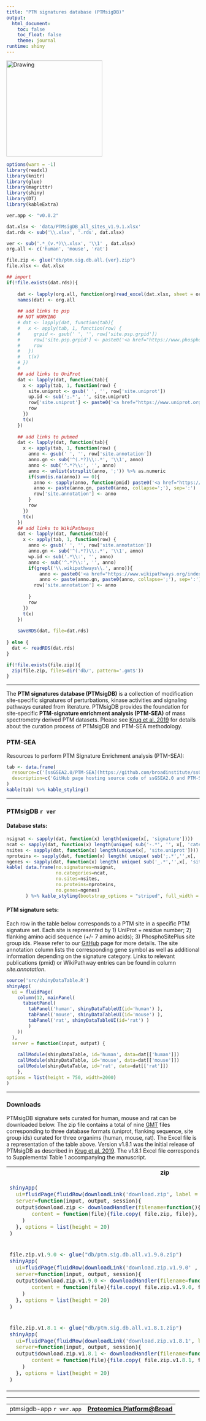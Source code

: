 ---
title: "PTM signatures database (PTMsigDB)"
output:
  html_document:
    toc: false
    toc_float: false
    theme: journal
runtime: shiny
---
<style type="text/css">
.main-container {
  max-width: 1500px;
  margin-left: auto;
  margin-right: auto;
}
</style>

<img src="www/ptmsigdb-logo.png" alt="Drawing" style="width: 250px;"/>

```{r "init", echo=F, message=F}
options(warn = -1)
library(readxl)
library(knitr)
library(glue)
library(magrittr)
library(shiny)
library(DT)
library(kableExtra)

ver.app <- "v0.0.2"

dat.xlsx <- 'data/PTMsigDB_all_sites_v1.9.1.xlsx'
dat.rds <- sub('\\.xlsx', '.rds', dat.xlsx)

ver <- sub('.*_(v.*)\\.xlsx', '\\1' , dat.xlsx)
org.all <- c('human', 'mouse', 'rat')

file.zip <- glue("db/ptm.sig.db.all.{ver}.zip")
file.xlsx <- dat.xlsx
```


```{r "import", echo=F, message=FALSE}
## import
if(!file.exists(dat.rds)){
  
    dat <- lapply(org.all, function(org)read_excel(dat.xlsx, sheet = org) )
    names(dat) <- org.all
    
    ## add links to psp
    ## NOT WORKING
    # dat <- lapply(dat, function(tab){
    #   x <- apply(tab, 1, function(row) {
    #     grpid <- gsub(' ', '', row['site.psp.grpid'])
    #     row['site.psp.grpid'] <- paste0('<a href="https://www.phosphosite.org/siteAction.action?id=', grpid,'" target="_blank_">',  grpid, '</a>')
    #     row
    #   })
    #   t(x)
    # })
    # 
    ## add links to UniProt
    dat <- lapply(dat, function(tab){
      x <- apply(tab, 1, function(row) {
        site.uniprot <- gsub(' ', '', row['site.uniprot'])
        up.id <- sub(';.*', '', site.uniprot)
        row['site.uniprot'] <- paste0('<a href="https://www.uniprot.org/uniprot/', up.id,'#ptm_processing" target="_blank_">', site.uniprot, '</a>')
        row
      })
      t(x)
    })
    
    ## add links to pubmed
    dat <- lapply(dat, function(tab){
      x <- apply(tab, 1, function(row) {
        anno <- gsub(' ', '', row['site.annotation'])
        anno.gn <- sub('^(.*?)\\:.*', '\\1', anno) 
        anno <- sub('^.*?\\:', '', anno)
        anno <- unlist(strsplit(anno, ';')) %>% as.numeric
        if(sum(is.na(anno)) == 0){
          anno <- sapply(anno, function(pmid) paste0('<a href="https://www.ncbi.nlm.nih.gov/pubmed/', pmid, '" target="_blank_">', pmid, '</a>'))
          anno <- paste(anno.gn, paste0(anno, collapse=';'), sep=':')
          row['site.annotation'] <- anno
        }
        row
      })
      t(x)
    })
    ## add links to WikiPathways
    dat <- lapply(dat, function(tab){
      x <- apply(tab, 1, function(row) {
        anno <- gsub(' ', '', row['site.annotation'])
        anno.gn <- sub('^(.*?)\\:.*', '\\1', anno) 
        wp.id <- sub('.*\\:', '', anno)
        anno <- sub('^.*?\\:', '', anno)
        if(grepl('\\.wikipathways\\.', anno)){
            anno <- paste0('<a href="https://www.wikipathways.org/index.php/Pathway:', wp.id, '" target="_blank_">', wp.id, '</a>')
            anno <- paste(anno.gn, paste0(anno, collapse=';'), sep=':')
          row['site.annotation'] <- anno
          
        }
        row
      })
      t(x)
    })
    
    saveRDS(dat, file=dat.rds)
    
} else {
  dat <- readRDS(dat.rds)
}
```

```{r "zip-db", echo = F, message = F, eval = TRUE}
if(!file.exists(file.zip)){
  zip(file.zip, files=dir('db/', pattern='.gmt$'))
}
```

***

The **PTM signatures database (PTMsigDB)** is a collection of modification site-specific signatures of perturbations, kinase activities and signaling pathways curated from literature. PTMsigDB provides the foundation for site-specific **PTM-signature enrichment analysis (PTM-SEA)** of mass spectrometry derived PTM datasets. Please see [Krug et al. 2019](https://www.mcponline.org/content/18/3/576) for details about the curation process of PTMsigDB and PTM-SEA methodology.

### PTM-SEA

Resources to perform PTM Signature Enrichment analysis (PTM-SEA):

```{r "resource-table", echo=F}
tab <- data.frame(
  resource=c('[ssGSEA2.0/PTM-SEA](https://github.com/broadinstitute/ssGSEA2.0)', '[PTM-SEA-GP](https://tinyurl.com/PTM-SEA-GP)'),
  description=c('GitHub page hosting source code of ssGSEA2.0 and PTM-SEA.', '[GenePattern](http://software.broadinstitute.org/cancer/software/genepattern) module to perform PTM-SEA in a web browser.')
)
kable(tab) %>% kable_styling() 
```


***


### PTMsigDB `r ver`

#### Database stats:


```{r "db-stats", echo=F}
nsignat <- sapply(dat, function(x) length(unique(x[, 'signature'])))
ncat <- sapply(dat, function(x) length(unique( sub('-.*', '', x[, 'category']) )))
nsites <- sapply(dat, function(x) length(unique(x[, 'site.uniprot'])))
nproteins <- sapply(dat, function(x) length( unique( sub(';.*','',x[, 'site.uniprot']) )))
ngenes <- sapply(dat, function(x) length( unique( sub('_.*','',x[, 'site.annotation']) )))
kable( data.frame(no.signatures=nsignat,
                  no.categories=ncat,
                  no.sites=nsites,
                  no.proteins=nproteins,
                  no.genes=ngenes) 
       ) %>% kable_styling(bootstrap_options = "striped", full_width = F)

```

#### PTM signature sets:

Each row in the table below corresponds to a PTM site in a specific PTM signature set. Each site is represented by 1) UniProt + residue number; 2) flanking amino acid sequence (+/- 7 amino acids); 3) PhosphoSitePlus site group ids. Please refer to our [GitHub](https://github.com/broadinstitute/ssGSEA2.0#ptmsigdb) page for more details. The site annotation column lists the corresponding gene symbol as well as additional information depending on the signature category. Links to relevant publications (pmid) or WikiPathway entries can be found in column *site.annotation*.



```{r, echo=F}
source('src/shinyDataTable.R')
shinyApp(
  ui = fluidPage(
    column(12, mainPanel(
      tabsetPanel(
        tabPanel('human', shinyDataTableUI(id='human') ),
        tabPanel('mouse', shinyDataTableUI(id='mouse') ),
        tabPanel('rat', shinyDataTableUI(id='rat') )
        )
    ))
  ),
  server = function(input, output) {
    
    callModule(shinyDataTable, id='human', data=dat[['human']])
    callModule(shinyDataTable, id='mouse', data=dat[['mouse']])
    callModule(shinyDataTable, id='rat', data=dat[['rat']])
    },
options = list(height = 750, width=2000)
)
```

***

### Downloads

PTMsigDB signature sets curated for human, mouse and rat can be downloaded below. The zip file contains a total of nine [GMT](https://software.broadinstitute.org/cancer/software/gsea/wiki/index.php/Data_formats#GMT:_Gene_Matrix_Transposed_file_format_.28.2A.gmt.29) files corresponding to three database formats (uniprot, flanking sequence, site group ids) curated for three organims (human, mouse, rat). The Excel file is a representation of the table above. Version v1.8.1 was the initial release of PTMsigDB as described in [Krug et al. 2019](https://www.mcponline.org/content/18/3/576). The v1.8.1 Excel file corresponds to Supplemental Table 1 accompanying the manuscript.


<table>
<tr>
<th>zip</th><th>xlsx</th><th>version</th><th>date</th>
</tr>

<!---v1.9.1--->
<tr>
<td>
```{r, echo=F}
shinyApp(
  ui=fluidPage(fluidRow(downloadLink('download.zip', label = glue("gmt/zip")))),
  server=function(input, output, session){
  output$download.zip <- downloadHandler(filename=function(){file.zip},
       content = function(file){file.copy( file.zip, file)}, contentType = "application/zip"
    )
  }, options = list(height = 20)
)
```
</td>
<td>
```{r, echo=F}
shinyApp(
  ui=fluidPage(fluidRow(downloadLink('download.xlsx', label = glue("xlsx")))),
  server=function(input, output, session){
  output$download.xlsx <- downloadHandler(filename=function(){file.xlsx},
       content = function(file){file.copy( file.xlsx, file)}, contentType = "application/xlsx"
    )
  }, options = list(height = 20)
)
```
</td>
<td>`r ver`</td>
<td>2020-10-20</td>
</tr>

<!---v1.9.0--->
<tr>
<td>
```{r, echo=F}
file.zip.v1.9.0 <- glue("db/ptm.sig.db.all.v1.9.0.zip")
shinyApp(
  ui=fluidPage(fluidRow(downloadLink('download.zip.v1.9.0' , label = glue("gmt/zip")))),
  server=function(input, output, session){
  output$download.zip.v1.9.0 <- downloadHandler(filename=function(){file.zip.v1.9.0},
       content = function(file){file.copy( file.zip.v1.9.0, file)}, contentType = "application/zip"
    )
  }, options = list(height = 20)
)
```
</td>
<td>
```{r, echo=F}
file.xlsx.v1.9.0 <- glue("data/PTMsigDB_all_sites_v1.9.0.xlsx")
shinyApp(
  ui=fluidPage(fluidRow(downloadLink('download.xlsx.v1.9.0', label = glue("xlsx")))),
  server=function(input, output, session){
  output$download.xlsx.v1.9.0  <- downloadHandler(filename=function(){file.xlsx.v1.9.0 },
       content = function(file){file.copy( file.xlsx.v1.9.0 , file)}, contentType = "application/xlsx"
    )
  }, options = list(height = 20)
)
```
</td>
<td>v1.9.0</td>
<td>2019-03-18</td>
</tr>

<!---v1.8.1--->
<tr>
<td>
```{r, echo=F}
file.zip.v1.8.1 <- glue("db/ptm.sig.db.all.v1.8.1.zip")
shinyApp(
  ui=fluidPage(fluidRow(downloadLink('download.zip.v1.8.1', label = glue("gmt/zip")))),
  server=function(input, output, session){
  output$download.zip.v1.8.1 <- downloadHandler(filename=function(){file.zip.v1.8.1},
       content = function(file){file.copy( file.zip.v1.8.1, file)}, contentType = "application/zip"
    )
  }, options = list(height = 20)
)
```
</td>
<td>
```{r, echo=F}
file.xlsx.v1.8.1 <- glue("data/PTMsigDB_all_sites_v1.8.1.xlsx")
shinyApp(
  ui=fluidPage(fluidRow(downloadLink('download.xlsx.v1.8.1', label = glue("xlsx (Supplemental Table 1)")))),
  server=function(input, output, session){
  output$download.xlsx.v1.8.1 <- downloadHandler(filename=function(){file.xlsx.v1.8.1},
       content = function(file){file.copy( file.xlsx.v1.8.1, file)}, contentType = "application/xlsx"
    )
  }, options = list(height = 20)
)
```
</td>
<td>v1.8.1</td>
<td>2018-12-18</td>
</tr>
</table>


</table>

***

<p>
<table width="100%">
<tr>
<td align="left">ptmsigdb-app `r ver.app`</td>
<td align="right"><b>[Proteomics Platform@Broad](https://www.broadinstitute.org/proteomics)</b></td>
</tr>
</table>
</p>

